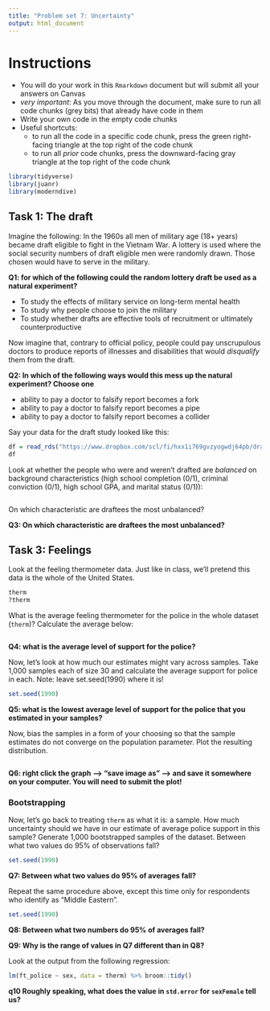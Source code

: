 ```yaml
---
title: "Problem set 7: Uncertainty"
output: html_document
---
```



# Instructions


- You will do your work in this `Rmarkdown` document but will submit all your answers on Canvas
- *very important*: As you move through the document, make sure to run all code chunks (grey bits) that already have code in them
- Write your own code in the empty code chunks
- Useful shortcuts: 
    - to run all the code in a specific code chunk, press the green right-facing triangle at the top right of the code chunk
    - to run all *prior* code chunks, press the downward-facing gray triangle at the top right of the code chunk



```r
library(tidyverse)
library(juanr)
library(moderndive)
```





## Task 1: The draft


Imagine the following: In the 1960s all men of military age (18+ years) became draft eligible to fight in the Vietnam War. A lottery is used where the social security numbers of draft eligible men were randomly drawn. Those chosen would have to serve in the military. 


**Q1: for which of the following could the random lottery draft be used as a natural experiment?**

 - To study the effects of military service on long-term mental health
 - To study why people choose to join the military
 - To study whether drafts are effective tools of recruitment or ultimately counterproductive
 

Now imagine that, contrary to official policy, people could pay unscrupulous doctors to produce reports of illnesses and disabilities that would *disqualify* them from the draft. 


**Q2: In which of the following ways would this mess up the natural experiment? Choose one** 


- ability to pay a doctor to falsify report becomes a fork
- ability to pay a doctor to falsify report becomes a pipe
- ability to pay a doctor to falsify report becomes a collider



Say your data for the draft study looked like this:


```r
df = read_rds("https://www.dropbox.com/scl/fi/hxx1i769gvzyogwdj64pb/draft-study.rds?rlkey=uz6g2ffz70c02hmtmwhlo4no8&dl=1")
df
```


Look at whether the people who were and weren't drafted are *balanced* on background characteristics (high school completion (0/1), criminal conviction (0/1), high school GPA, and marital status (0/1)):


```r


```


On which characteristic are draftees the most unbalanced? 


**Q3: On which characteristic are draftees the most unbalanced?**



## Task 3: Feelings


Look at the feeling thermometer data. Just like in class, we'll pretend this data is the whole of the United States.


```r
therm
?therm
```


What is the average feeling thermometer for the police in the whole dataset (`therm`)? Calculate the average below: 


```r

```


**Q4: what is the average level of support for the police?**



Now, let's look at how much our estimates might vary across samples. Take 1,000 samples each of size 30 and calculate the average support for police in each. Note: leave set.seed(1990) where it is!

```r
set.seed(1990)


```


**Q5: what is the lowest average level of support for the police that you estimated in your samples?**



Now, bias the samples in a form of your choosing so that the sample estimates do not converge on the population parameter. Plot the resulting distribution. 


```r


```


**Q6: right click the graph --> "save image as" --> and save it somewhere on your computer. You will need to submit the plot!**



### Bootstrapping


Now, let's go back to treating `therm` as what it is: a sample. How much uncertainty should we have in our estimate of average police support in this sample? Generate 1,000 bootstrapped samples of the dataset. Between what two values do 95% of observations fall?



```r
set.seed(1990)

```


**Q7: Between what two values do 95% of averages fall?**



Repeat the same procedure above, except this time only for respondents who identify as "Middle Eastern".

```r
set.seed(1990)

```


**Q8: Between what two numbers do 95% of averages fall?**



**Q9: Why is the range of values in Q7 different than in Q8?**



Look at the output from the following regression:


```r
lm(ft_police ~ sex, data = therm) %>% broom::tidy()
```


**q10 Roughly speaking, what does the value in `std.error` for `sexFemale` tell us?**







